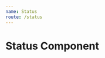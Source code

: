 ```yaml
---
name: Status
route: /status
---
```



# Status Component

<Playground>
  <Status
    status={'pending'}
    text={'pending'}
    info={{
      error: ['error'],
      success: ['running'],
      warning: [''],
      info: ['pending'],
    }}
  />
  <Status
    status={'error'}
    text={'error'}
    info={{
      error: ['error'],
      success: ['running'],
      warning: [''],
      info: ['pending'],
    }}
  />
  <Status
    status={'running'}
    text={'running'}
    info={{
      error: ['error'],
      success: ['running'],
      warning: [''],
      info: ['pending'],
    }}
  />
  <Status
    status={'warning'}
    text={'warning'}
    info={{
      error: ['error'],
      success: ['running'],
      warning: ['warning'],
      info: ['pending'],
    }}
  />
</Playground>
